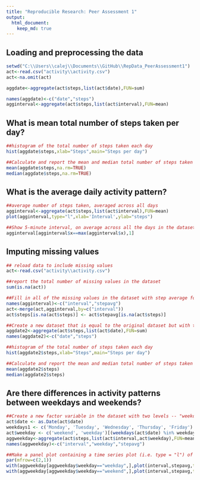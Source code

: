 ```yaml
---
title: "Reproducible Research: Peer Assessment 1"
output: 
  html_document:
    keep_md: true
---
```



## Loading and preprocessing the data
```r
setwd("C:\\Users\\calej\\Documents\\GitHub\\RepData_PeerAssessment1")
act<-read.csv("activity\\activity.csv")
act<-na.omit(act)

aggdate<-aggregate(act$steps,list(act$date),FUN=sum)

names(aggdate)<-c("date","steps")
agginterval<-aggregate(act$steps,list(act$interval),FUN=mean)
```

## What is mean total number of steps taken per day?
```r
##histogram of the total number of steps taken each day
hist(aggdate$steps,xlab="Steps",main="Steps per day")

##Calculate and report the mean and median total number of steps taken per day
mean(aggdate$steps,na.rm=TRUE)
median(aggdate$steps,na.rm=TRUE)
```

## What is the average daily activity pattern?
```r
##average number of steps taken, averaged across all days 
agginterval<-aggregate(act$steps,list(act$interval),FUN=mean)
plot(agginterval,type="l",xlab='Interval',ylab="steps")

##Show 5-minute interval, on average across all the days in the dataset, which contains the maximum number of steps
agginterval[agginterval$x==max(agginterval$x),1]
```


## Imputing missing values
```r
## reload data to include missing values
act<-read.csv("activity\\activity.csv")

##report the total number of missing values in the dataset
sum(is.na(act))

##Fill in all of the missing values in the dataset with step average for missing interval
names(agginterval)<-c("interval","stepavg")
act<-merge(act,agginterval,by=c("interval"))
act$steps[is.na(act$steps)] <- act$stepavg[is.na(act$steps)]

##Create a new dataset that is equal to the original dataset but with the missing data filled in
aggdate2<-aggregate(act$steps,list(act$date),FUN=sum)
names(aggdate2)<-c("date","steps")

##histogram of the total number of steps taken each day 
hist(aggdate2$steps,xlab="Steps",main="Steps per day")

##Calculate and report the mean and median total number of steps taken per day
mean(aggdate2$steps)
median(aggdate2$steps)
```

## Are there differences in activity patterns between weekdays and weekends?
```r
##Create a new factor variable in the dataset with two levels -- "weekday" and "weekend" indicating whether a given date is a weekday or weekend day
act$date <- as.Date(act$date)
weekdays1 <- c('Monday', 'Tuesday', 'Wednesday', 'Thursday', 'Friday')
act$weekday <- c('weekend', 'weekday')[(weekdays(act$date) %in% weekdays1)+1L]
aggweekday<-aggregate(act$steps,list(act$interval,act$weekday),FUN=mean)
names(aggweekday)<-c("interval","weekday","stepavg")

##Make a panel plot containing a time series plot (i.e. type = "l") of the 5-minute interval (x-axis) and the average number of steps taken, averaged across all weekday days or weekend days (y-axis).
par(mfrow=c(2,1))
with(aggweekday[aggweekday$weekday=="weekday",],plot(interval,stepavg,type="l",col="blue",lwd=2,main="Weekday"))
with(aggweekday[aggweekday$weekday=="weekend",],plot(interval,stepavg,type="l",col = "red",lwd=2,main="Weekend"))

```

